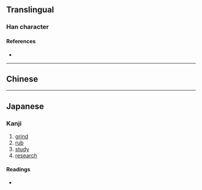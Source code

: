 {{character info/new}}
{{character info|0x2F8C0}}
==Translingual==

===Han character===
{{Han char|rn=64|rad=手|as=09|sn=13|four=11502|canj=MTQ|ids=⿱研手}}

====References====
* {{Han ref|kx=0441.020|dkj=12324|dj=0791.270|hdz=31910.050|uh=63C5|ud=25541|bh=DD77|bd=56695}}

----

==Chinese==
{{zh-see|研|v}}

----

==Japanese==

===Kanji===
{{ja-kanji|grade=|rs=手09}}

# [[grind]]
# [[rub]]
# [[study]]
# [[research]]

====Readings====
* {{ja-readings|on=[[けん]] (ken)|kun=[[みがく]] (migaku)}}